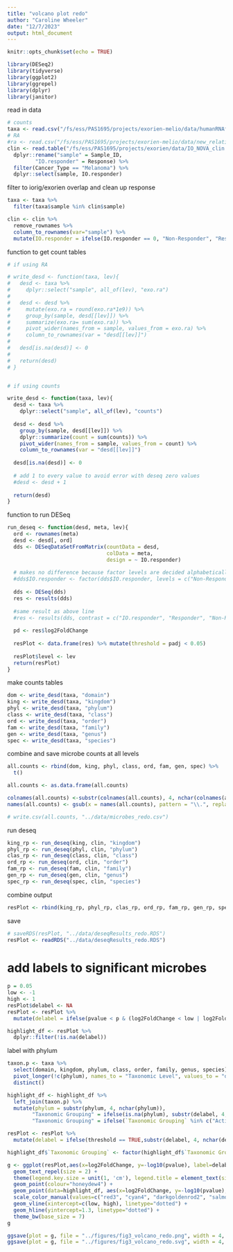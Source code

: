 ```yaml
---
title: "volcano plot redo"
author: "Caroline Wheeler"
date: "12/7/2023"
output: html_document
---
```


```r
knitr::opts_chunk$set(echo = TRUE)

library(DESeq2)
library(tidyverse)
library(ggplot2)
library(ggrepel)
library(dplyr)
library(janitor)
```

read in data
```r
# counts
taxa <- read.csv("/fs/ess/PAS1695/projects/exorien-melio/data/humanRNAfilt_counts_with_taxonomy.csv")
# RA
#ra <- read.csv("/fs/ess/PAS1695/projects/exorien-melio/data/new_relative_abundance_with_taxonomy.csv")
clin <- read.table("/fs/ess/PAS1695/projects/exorien/data/IO_NOVA_clin.txt", header = TRUE) %>%
  dplyr::rename("sample" = Sample_ID,
         "IO.responder" = Response) %>%
  filter(Cancer_Type == "Melanoma") %>%
  dplyr::select(sample, IO.responder) 
```

filter to iorig/exorien overlap and clean up response 
```r
taxa <- taxa %>%
  filter(taxa$sample %in% clin$sample)

clin <- clin %>% 
  remove_rownames %>% 
  column_to_rownames(var="sample") %>%
  mutate(IO.responder = ifelse(IO.responder == 0, "Non-Responder", "Responder")) 
```

<!-- # make histogram to evaluate which power of 10 to multiply by -->
<!-- ```{r} -->
<!-- ggplot(taxa, aes(-log10(exo.ra))) + geom_histogram(binwidth = 0.5) -->
<!-- ggplot(taxa, aes(-log10(exo.ra*1e9))) + geom_histogram(binwidth = 0.5) -->
<!-- ``` -->

function to get count tables
```r
# if using RA

# write_desd <- function(taxa, lev){
#   desd <- taxa %>%
#     dplyr::select("sample", all_of(lev), "exo.ra")
#   
#   desd <- desd %>%
#     mutate(exo.ra = round(exo.ra*1e9)) %>%
#     group_by(sample, desd[[lev]]) %>%
#     summarize(exo.ra= sum(exo.ra)) %>%
#     pivot_wider(names_from = sample, values_from = exo.ra) %>%
#     column_to_rownames(var = "desd[[lev]]")
#   
#   desd[is.na(desd)] <- 0
#   
#   return(desd)
# }


# if using counts

write_desd <- function(taxa, lev){
  desd <- taxa %>%
    dplyr::select("sample", all_of(lev), "counts")
  
  desd <- desd %>%
    group_by(sample, desd[[lev]]) %>%
    dplyr::summarize(count = sum(counts)) %>%
    pivot_wider(names_from = sample, values_from = count) %>%
    column_to_rownames(var = "desd[[lev]]")
  
  desd[is.na(desd)] <- 0
  
  # add 1 to every value to avoid error with deseq zero values
  #desd <- desd + 1
  
  return(desd)
}
```

function to run DESeq
```r
run_deseq <- function(desd, meta, lev){
  ord <- rownames(meta)
  desd <- desd[, ord]
  dds <- DESeqDataSetFromMatrix(countData = desd,
                                colData = meta,
                                design = ~ IO.responder)
  
  # makes no difference because factor levels are decided alphabetically 
  #dds$IO.responder <- factor(dds$IO.responder, levels = c("Non-Responder", "Responder"))
  
  dds <- DESeq(dds)
  res <- results(dds)
  
  #same result as above line
  #res <- results(dds, contrast = c("IO.responder", "Responder", "Non-Responder"))
  
  pd <- res$log2FoldChange
  
  resPlot <- data.frame(res) %>% mutate(threshold = padj < 0.05)
  
  resPlot$level <- lev
  return(resPlot)
}
```

make counts tables
```r
dom <- write_desd(taxa, "domain")
king <- write_desd(taxa, "kingdom") 
phyl <- write_desd(taxa, "phylum") 
class <- write_desd(taxa, "class") 
ord <- write_desd(taxa, "order")
fam <- write_desd(taxa, "family") 
gen <- write_desd(taxa, "genus")
spec <- write_desd(taxa, "species")
```

combine and save microbe counts at all levels
```r
all.counts <- rbind(dom, king, phyl, class, ord, fam, gen, spec) %>%
  t()

all.counts <- as.data.frame(all.counts) 

colnames(all.counts) <-substr(colnames(all.counts), 4, nchar(colnames(all.counts)))
names(all.counts) <- gsub(x = names(all.counts), pattern = "\\.", replacement = " ")  

# write.csv(all.counts, "../data/microbes_redo.csv")
```


run deseq
```r
king_rp <- run_deseq(king, clin, "kingdom")
phyl_rp <- run_deseq(phyl, clin, "phylum")
clas_rp <- run_deseq(class, clin, "class")
ord_rp <- run_deseq(ord, clin, "order")
fam_rp <- run_deseq(fam, clin, "family")
gen_rp <- run_deseq(gen, clin, "genus")
spec_rp <- run_deseq(spec, clin, "species")
```

combine output
```r
resPlot <- rbind(king_rp, phyl_rp, clas_rp, ord_rp, fam_rp, gen_rp, spec_rp)
```

save
```r
# saveRDS(resPlot, "../data/deseqResults_redo.RDS")
resPlot <- readRDS("../data/deseqResults_redo.RDS")
```


# add labels to significant microbes
```r
p = 0.05
low <- -1
high <- 1
resPlot$delabel <- NA
resPlot <- resPlot %>%
  mutate(delabel = ifelse(pvalue < p & (log2FoldChange < low | log2FoldChange > high), row.names(resPlot), NA))
```

```r
highlight_df <- resPlot %>% 
  dplyr::filter(!is.na(delabel))
```

label with phylum
```r
taxon.p <- taxa %>%
  select(domain, kingdom, phylum, class, order, family, genus, species) %>%
  pivot_longer(!c(phylum), names_to = "Taxonomic Level", values_to = "delabel") %>%
  distinct()

highlight_df <- highlight_df %>%
  left_join(taxon.p) %>%
  mutate(phylum = substr(phylum, 4, nchar(phylum)),
        "Taxonomic Grouping" = ifelse(is.na(phylum), substr(delabel, 4, nchar(delabel)), phylum),
        "Taxonomic Grouping" = ifelse(`Taxonomic Grouping` %in% c("Actinobacteria", "Apicomplexa", "Ascomycota", "Basidiomycota", "Firmicutes", "Proteobacteria", "Uroviricota"), `Taxonomic Grouping`, "Other"))

resPlot <- resPlot %>%
  mutate(delabel = ifelse(threshold == TRUE,substr(delabel, 4, nchar(delabel)), NA))
```

```r
highlight_df$`Taxonomic Grouping` <- factor(highlight_df$`Taxonomic Grouping`, levels = c( "Actinobacteria", "Apicomplexa", "Ascomycota", "Basidiomycota", "Firmicutes", "Proteobacteria", "Uroviricota", "Other"))

g <- ggplot(resPlot,aes(x=log2FoldChange, y=-log10(pvalue), label=delabel)) + 
  geom_text_repel(size = 2) +
  theme(legend.key.size = unit(1, 'cm'), legend.title = element_text(size=7), legend.text = element_text(size=7), axis.text =element_text(size = 7), axis.title=element_text(size=7)) +
  geom_point(colour="honeydew4") +
  geom_point(data=highlight_df, aes(x=log2FoldChange, y=-log10(pvalue), label=delabel, color = `Taxonomic Grouping`),size=1) +
  scale_color_manual(values=c("red3", "cyan4", "darkgoldenrod2", "salmon2", "cornflowerblue", "deeppink4", "darkslateblue")) +
  geom_vline(xintercept=c(low, high), linetype="dotted") +
  geom_hline(yintercept=1.3, linetype="dotted") + 
  theme_bw(base_size = 7) 
g
```

```r
ggsave(plot = g, file = "../figures/fig3_volcano_redo.png", width = 4, height = 4, dpi = 600)
ggsave(plot = g, file = "../figures/fig3_volcano_redo.svg", width = 4, height = 4, dpi = 600)
```

